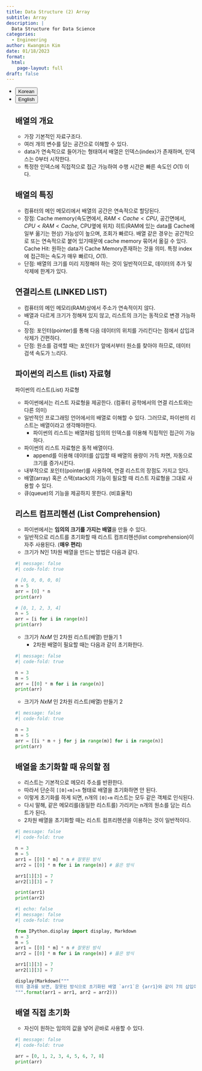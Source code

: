 ```yaml
---
title: Data Structure (2) Array
subtitle: Array
description: |
  Data Structure for Data Science
categories:
  - Engineering
author: Kwangmin Kim
date: 01/18/2023
format: 
  html:
    page-layout: full
draft: false
---
```


<ul class="nav nav-pills" id="language-tab" role="tablist">
  <li class="nav-item" role="presentation">
    <button class="nav-link active" id="Korean-tab" data-bs-toggle="tab" data-bs-target="#Korean" type="button" role="tab" aria-controls="Korean" aria-selected="true">Korean</button>
  </li>
  <li class="nav-item" role="presentation">
    <button class="nav-link" id="English-tab" data-bs-toggle="tab" data-bs-target="#English" type="button" role="tab" aria-controls="knitr" aria-selected="false">English</button>
  </li>

<div class="tab-content" id="language-tabcontent">

<div class="tab-pane fade  show active" id="Korean" role="tabpanel" aria-labelledby="Korean-tab">

## 배열의 개요

- 가장 기본적인 자료구조다.
- 여러 개의 변수를 담는 공간으로 이해할 수 있다.
- data가 연속적으로 들어가는 형태여서 배열은 인덱스(index)가 존재하며, 인덱스는 0부터 시작한다.
- 특정한 인덱스에 직접적으로 접근 가능하여 수행 시간은 빠른 속도인 $O(1)$ 이다. 

## 배열의 특징

- 컴퓨터의 메인 메모리에서 배열의 공간은 연속적으로 할당된다.
- 장점: Cache memory(속도면에서, $RAM<Cache<CPU$, 공간면에서, $CPU<RAM<Cache$, CPU옆에 위치) 히트(RAM에 있는 data를 Cache에 일부 옮기는 현상) 가능성이 높으며, 조회가 빠르다. 배열 같은 경우는 공간적으로 또는 연속적으로 붙어 있기때문에 cache memory 묶어서 옮길 수 있다. Cache Hit: 원하는 data가 Cache Memory존재하는 것을 의미. 특정 index에 접근하는 속도가 매우 빠르다, $O(1)$.
- 단점: 배열의 크기를 미리 지정해야 하는 것이 일반적이므로, 데이터의 추가 및 삭제에 한계가 있다.

## 연결리스트 (LINKED LIST)

- 컴퓨터의 메인 메모리(RAM)상에서 주소가 연속적이지 않다.
- 배열과 다르게 크기가 정해져 있지 않고, 리스트의 크기는 동적으로 변경 가능하다.
- 장점: 포인터(pointer)를 통해 다음 데이터의 위치를 가리킨다는 점에서 삽입과 삭제가 간편하다.
- 단점: 원소를 검색할 때는 포인터가 앞에서부터 원소를 찾아야 하므로, 데이터 검색 속도가 느리다.

## 파이썬의 리스트 (list) 자료형

파이썬의 리스트(List) 자료형

- 파이썬에서는 리스트 자료형을 제공한다. (컴퓨터 공학에서의 연결 리스트와는 다른 의미)
- 일반적인 프로그래밍 언어에서의 배열로 이해할 수 있다. 그러므로, 파이썬의 리스트는 배열이라고 생각해야한다.
  - 파이썬의 리스트는 배열처럼 임의의 인덱스를 이용해 직접적인 접근이 가능하다.
- 파이썬의 리스트 자료형은 동적 배열이다.
  - append를 이용해 데이터를 삽입할 때 배열의 용량이 가득 차면, 자동으로 크기를 증가시킨다.
- 내부적으로 포인터(pointer)를 사용하여, 연결 리스트의 장점도 가지고 있다.
- 배열(array) 혹은 스택(stack)의 기능이 필요할 때 리스트 자료형을 그대로 사용할 수 있다.
- 큐(queue)의 기능을 제공하지 못한다. (비효율적)

## 리스트 컴프리헨션 (List Comprehension)

- 파이썬에서는 **임의의 크기를 가지는 배열**을 만들 수 있다.
- 일반적으로 리스트를 초기화할 때 리스트 컴프리헨션(list comprehension)이 자주 사용된다. (**매우 편리**)
- 크기가 N인 1차원 배열을 만드는 방법은 다음과 같다.

```python
#| message: false
#| code-fold: true

# [0, 0, 0, 0, 0]
n = 5
arr = [0] * n
print(arr)

# [0, 1, 2, 3, 4]
n = 5
arr = [i for i in range(n)]
print(arr)
```

- 크기가 $N x M$ 인 2차원 리스트(배열) 만들기 1
    - 2차원 배열이 필요할 때는 다음과 같이 초기화한다.

```python
#| message: false
#| code-fold: true

n = 3
m = 5
arr = [[0] * m for i in range(n)]
print(arr)
```

- 크기가 $N x M$ 인 2차원 리스트(배열) 만들기 2

```python
#| message: false
#| code-fold: true

n = 3
m = 5
arr = [[i * m + j for j in range(m)] for i in range(n)]
print(arr)
```

## 배열을 초기화할 때 유의할 점

- 리스트는 기본적으로 메모리 주소를 반환한다.
- 따라서 단순히 `[[0]∗m]∗n` 형태로 배열을 초기화하면 안 된다.
- 이렇게 초기화를 하게 되면, n개의 `[0]∗m` 리스트는 모두 같은 객체로 인식된다.
- 다시 말해, 같은 메모리를(동일한 리스트를) 가리키는 n개의 원소를 담는 리스트가 된다.
- 2차원 배열을 초기화할 때는 리스트 컴프리헨션을 이용하는 것이 일반적이다.

```python
#| message: false
#| code-fold: true

n = 3
m = 5
arr1 = [[0] * m] * n # 잘못된 방식
arr2 = [[0] * m for i in range(n)] # 옳은 방식

arr1[1][3] = 7
arr2[1][3] = 7

print(arr1)
print(arr2)
```

```python
#| echo: false
#| message: false
#| code-fold: true

from IPython.display import display, Markdown
n = 3
m = 5
arr1 = [[0] * m] * n # 잘못된 방식
arr2 = [[0] * m for i in range(n)] # 옳은 방식

arr1[1][3] = 7
arr2[1][3] = 7

display(Markdown("""
위의 결과를 보면, 잘못된 방식으로 초기화된 배열 `arr1`은 {arr1}와 같이 7의 삽입이 모든 행에 걸쳐서 적용됐다. 반면에, 올바른 방식으로 초기화된 `arr2`는 {arr2}는 의도된 대로 하나의 element가 [1][3] index에 삽입이 된 것을 볼 수 있다.
""".format(arr1 = arr1, arr2 = arr2)))
```

## 배열 직접 초기화

- 자신이 원하는 임의의 값을 넣어 곧바로 사용할 수 있다.

```python
#| message: false
#| code-fold: true

arr = [0, 1, 2, 3, 4, 5, 6, 7, 8]
print(arr)
```


</div>

<div class="tab-pane fade" id="English" role="tabpanel" aria-labelledby="English-tab">


</div>

